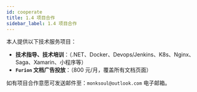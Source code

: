 ```yaml
---
id: cooperate
title: 1.4 项目合作
sidebar_label: 1.4 项目合作
---
```


本人提供以下技术服务项目：

- **技术指导、技术培训**：（.NET、Docker、Devops/Jenkins、K8s、Nginx、Saga、Xamarin、小程序等）
- **`Furion` 文档广告投放**：（800 元/月，覆盖所有文档页面）

如有项目合作意愿可发送邮件至：`monksoul@outlook.com` 电子邮箱。
